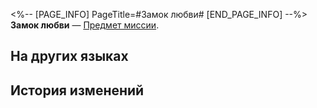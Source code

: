 <%-- [PAGE_INFO]
PageTitle=#Замок любви#
[END_PAGE_INFO] --%>
{{Предмет Инфобокс
|id          = 140232
|Изображение = Предмет Замок любви.png
|Тип         = Предмет миссии
|Инвентарь   = Миссии
|Редкость    = 3
|Эффект      = 
|Описание    = Этот замок любви Цун принёс с собой после перерождения.
}}
{{Описание|''«Если влюблённые связаны замком любви, они не расстанутся никогда».''}}
'''Замок любви''' — [[Предмет миссии]].

==На других языках==
{{На других языках
|en   = Unity Lock
|zhs  = 同心锁
|zht  = 同心鎖
|ja   = 同心鎖
|ko   = 한마음 자물쇠
|es   = Candado para parejas
|fr   = Cadenas de l'amour
|ru   = Замок любви
|th   = กุญแจคู่รัก
|vi   = Khóa Đồng Tâm
|de   = Einigkeitsschloss
|id   = Kunci Konsentris
|pt   = Cadeado do Amor
}}

==История изменений==
{{История изменений|3.5}}